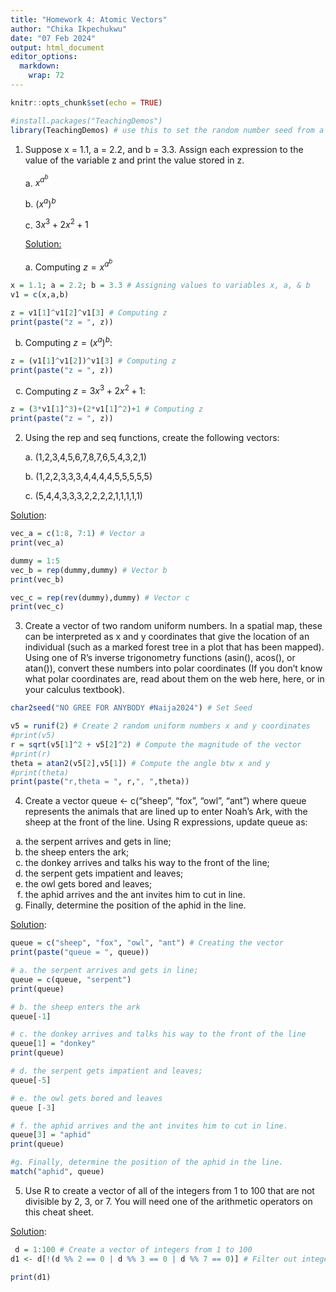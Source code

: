 ```yaml
---
title: "Homework 4: Atomic Vectors"
author: "Chika Ikpechukwu"
date: "07 Feb 2024"
output: html_document
editor_options: 
  markdown: 
    wrap: 72
---
```


```r
knitr::opts_chunk$set(echo = TRUE)
```

```r
#install.packages("TeachingDemos")
library(TeachingDemos) # use this to set the random number seed from a character string

```

1.  Suppose x = 1.1, a = 2.2, and b = 3.3. Assign each expression to the
    value of the variable z and print the value stored in z.

    a\. $x^{a^b}$

    b\. $(x^a)^b$

    c\. $3x^3+2x^2+1$

    [Solution:]{.underline}

    a\. Computing $z = x^{a^b}$

```r

x = 1.1; a = 2.2; b = 3.3 # Assigning values to variables x, a, & b
v1 = c(x,a,b)

z = v1[1]^v1[2]^v1[3] # Computing z
print(paste("z = ", z))

```

b.  Computing $z = (x^a)^b$:

```r
z = (v1[1]^v1[2])^v1[3] # Computing z
print(paste("z = ", z))
```

c.  Computing $z = 3x^3+2x^2+1$:

```r
z = (3*v1[1]^3)+(2*v1[1]^2)+1 # Computing z
print(paste("z = ", z))

```

2.  Using the rep and seq functions, create the following vectors:

    a\. (1,2,3,4,5,6,7,8,7,6,5,4,3,2,1)

    b\. (1,2,2,3,3,3,4,4,4,4,5,5,5,5,5)

    c\. (5,4,4,3,3,3,2,2,2,2,1,1,1,1,1)

[Solution]{.underline}:

```r
vec_a = c(1:8, 7:1) # Vector a
print(vec_a)

dummy = 1:5 
vec_b = rep(dummy,dummy) # Vector b
print(vec_b)

vec_c = rep(rev(dummy),dummy) # Vector c
print(vec_c)


```

3.  Create a vector of two random uniform numbers. In a spatial map,
    these can be interpreted as x and y coordinates that give the
    location of an individual (such as a marked forest tree in a plot
    that has been mapped). Using one of R’s inverse trigonometry
    functions (asin(), acos(), or atan()), convert these numbers into
    polar coordinates (If you don’t know what polar coordinates are,
    read about them on the web here, here, or in your calculus
    textbook).

```r
char2seed("NO GREE FOR ANYBODY #Naija2024") # Set Seed

v5 = runif(2) # Create 2 random uniform numbers x and y coordinates
#print(v5)
r = sqrt(v5[1]^2 + v5[2]^2) # Compute the magnitude of the vector
#print(r)
theta = atan2(v5[2],v5[1]) # Compute the angle btw x and y 
#print(theta)
print(paste("r,theta = ", r,", ",theta))

```

4.  Create a vector queue \<- c("sheep", "fox", "owl", "ant") where
    queue represents the animals that are lined up to enter Noah’s Ark,
    with the sheep at the front of the line. Using R expressions, update
    queue as:

```{=html}
<!-- -->
```
a.  the serpent arrives and gets in line;
b.  the sheep enters the ark;
c.  the donkey arrives and talks his way to the front of the line;
d.  the serpent gets impatient and leaves;
e.  the owl gets bored and leaves;
f.  the aphid arrives and the ant invites him to cut in line.
g.  Finally, determine the position of the aphid in the line.

[Solution]{.underline}:

```r
queue = c("sheep", "fox", "owl", "ant") # Creating the vector
print(paste("queue = ", queue))

# a. the serpent arrives and gets in line;
queue = c(queue, "serpent") 
print(queue)

# b. the sheep enters the ark
queue[-1] 

# c. the donkey arrives and talks his way to the front of the line
queue[1] = "donkey" 
print(queue)

# d. the serpent gets impatient and leaves;
queue[-5] 

# e. the owl gets bored and leaves
queue [-3] 

# f. the aphid arrives and the ant invites him to cut in line.
queue[3] = "aphid" 
print(queue)

#g. Finally, determine the position of the aphid in the line.
match("aphid", queue) 

```

5.  Use R to create a vector of all of the integers from 1 to 100 that
    are not divisible by 2, 3, or 7. You will need one of the arithmetic
    operators on this cheat sheet.

[Solution]{.underline}:

```r
 d = 1:100 # Create a vector of integers from 1 to 100
d1 <- d[!(d %% 2 == 0 | d %% 3 == 0 | d %% 7 == 0)] # Filter out integers that are  not divisible by 2, 3, or 7

print(d1)
```
